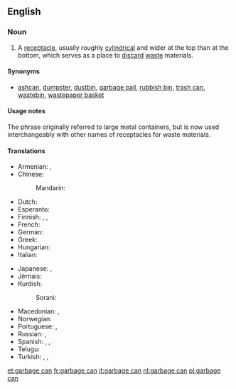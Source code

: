 ==English==

===Noun===
{{en-noun|head=[[garbage]] [[can]]}}

# A [[receptacle]], usually roughly [[cylindrical]] and wider at the top than at the bottom, which serves as a place to [[discard]] [[waste]] materials.

====Synonyms====
* {{sense|container for trash}} [[ashcan]], [[dumpster]], [[dustbin]], [[garbage pail]], [[rubbish bin]], [[trash can]], [[wastebin]], [[wastepaper basket]]

====Usage notes====
The phrase originally referred to large metal containers, but is now used interchangeably with other names of receptacles for waste materials.

====Translations====
{{trans-top|A receptacle, which serves as a place to discard waste materials.}}
* Armenian: {{t-|hy|աղբարկղ|tr=aġbarkġ}},  {{t-|hy|աղբաման|tr=aġbaman}}
* Chinese:
*: Mandarin: {{t|cmn|垃圾桶|tr=lājītǒng, lèsètǒng|sc=Hani}}
* Dutch: {{t+|nl|vuilnisbak|m}}
* Esperanto: {{t-|eo|rubujo}}
* Finnish: {{t-|fi|jäteastia}}, {{t+|fi|roskakori}}, {{t-|fi|roskapönttö}}
* French: {{t+|fr|poubelle|m}}
* German: {{t+|de|Mülleimer|m}}
* Greek: {{t+|el|σκουπιδοτενεκές|m|tr=skoupidotenekés}}
* Hungarian: {{t-|hu|szemétvödör}}
* Italian: {{t+|it|secchio delle immondizie}}
{{trans-mid}}
* Japanese: {{t-|ja|ごみ箱|tr=gomi-bako|sc=Jpan}}, {{t-|ja|ごみ入|tr=gomi-ire|sc=Jpan}}
* Jèrriais: {{tø|roa-jer|bathi à tés|m}}
* Kurdish:
*: Sorani: {{t-|ku|ته‌نه‌که‌ی خۆڵ|tr=tenekei xoll|sc=ku-Arab}}
* Macedonian: {{t-|mk|корпа за отпадоци|f|tr=kórpa za otpádoci}},  {{t-|mk|канта за ѓубре|f|tr=kánta za ǵúbre}}
* Norwegian: {{t-|no|søppelbøtte}}
* Portuguese: {{t+|pt|lixeira}}, {{t-|pt|cesto de lixo}}
* Russian: {{t-|ru|мусорный ящик|m|tr=músornyj jáščik|sc=Cyrl}}, {{t-|ru|ящик для мусора|m|tr=jáščik dlja músora|sc=Cyrl}}
* Spanish: {{t-|es|bote de la basura|m}}, {{t+|es|basurero|m}}, {{t-|es|tacho de basura|m}}
* Telugu: {{t+|te|చెత్తబుట్ట|tr=cettabutta|sc=Telu}}
* Turkish: {{t-|tr|çöp kutusu}},  {{t+|tr|çöp tenekesi}},  {{t+|tr|çöp}}
{{trans-bottom}}

[[et:garbage can]]
[[fr:garbage can]]
[[it:garbage can]]
[[nl:garbage can]]
[[pl:garbage can]]